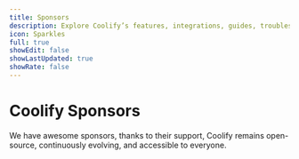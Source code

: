```yaml
---
title: Sponsors
description: Explore Coolify’s features, integrations, guides, troubleshooting tips, and usage steps.
icon: Sparkles
full: true
showEdit: false
showLastUpdated: true
showRate: false
---
```




# Coolify Sponsors
<Callout type="success">
We have awesome sponsors, thanks to their support, Coolify remains open-source, continuously evolving, and accessible to everyone.
</Callout>

<SponsorCardGroup>
  <SponsorCard
    name="ShadowArcanist"
    imageSrc="/images/shadow.png"
    description="Hello"
    href="https://ShadowArcanist.example.com"
    data_plausible_event_name=""
  />
  <SponsorCard
    name="ShadowArcanist"
    imageSrc="/images/shadow.png"
    description="Hello"
    href="https://ShadowArcanist.example.com"
    data_plausible_event_name=""
  />
  <SponsorCard
    name="ShadowArcanist"
    imageSrc="/images/shadow.png"
    description="Hello"
    href="https://ShadowArcanist.example.com"
    data_plausible_event_name=""
  />
  <SponsorCard
    name="ShadowArcanist"
    imageSrc="/images/shadow.png"
    description="Hello"
    href="https://ShadowArcanist.example.com"
    data_plausible_event_name=""
  />
  <SponsorCard
    name="ShadowArcanist"
    imageSrc="/images/shadow.png"
    description="Hello"
    href="https://ShadowArcanist.example.com"
    data_plausible_event_name=""
  />
  <SponsorCard
    name="ShadowArcanist"
    imageSrc="/images/shadow.png"
    description="Hello"
    href="https://ShadowArcanist.example.com"
    data_plausible_event_name=""
  />
  <SponsorCard
    name="ShadowArcanist"
    imageSrc="/images/shadow.png"
    description="Hello"
    href="https://ShadowArcanist.example.com"
    data_plausible_event_name=""
  />
  <SponsorCard
    name="ShadowArcanist"
    imageSrc="/images/shadow.png"
    description="Hello"
    href="https://ShadowArcanist.example.com"
    data_plausible_event_name=""
  />
</SponsorCardGroup>